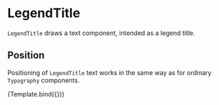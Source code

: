 
# LegendTitle

<Meta title="Core/Components/LegendTitle" />

`LegendTitle` draws a text component, intended as a legend title.

<ArgsTable of={LegendTitle} />

## Position

Positioning of `LegendTitle` text works in the same way as for ordinary `Typography` components.

<Canvas>
    <Story
        name="legend title"
        args={{
            x: 0,
            y: 0,
            children: 'Legend title',
        }}
        component={LegendTitle}
        decorators={[ChartWithRightLegendDecorator]}
    >
        {Template.bind({})}
    </Story>
</Canvas>
